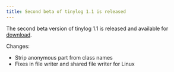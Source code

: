 ```yaml
---
title: Second beta of tinylog 1.1 is released
---
```


The second beta version of tinylog 1.1 is released and available for [download](/download/).

Changes:

* Strip anonymous part from class names
* Fixes in file writer and shared file writer for Linux
